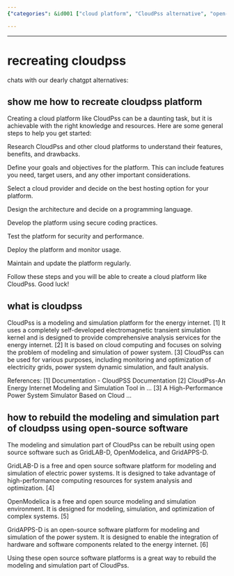 ```yaml
---
{"categories": &id001 ["cloud platform", "CloudPss alternative", "open-source software", "GridLAB-D", "OpenModelica", "GridAPPS-D", "energy internet analysis"], "category": "Open-source Software", "date": "2023-12-22 23:52:59", "description": "This article explains how to create a cloud platform similar to CloudPss for energy internet analysis using open-source software such as GridLAB-D, OpenModelica, and GridAPPS-D. The process involves setting up the required infrastructure, configuring the software components, and integrating them into a functional platform. This approach provides an alternative solution to traditional cloud platforms, making it more accessible for researchers and practitioners in the field of energy internet analysis.", "tags": *id001, "title": "recreating cloudpss"}

---
```


------

# recreating cloudpss

chats with our dearly chatgpt alternatives:

## show me how to recreate cloudpss platform

Creating a cloud platform like CloudPss can be a daunting task, but it is achievable with the right knowledge and resources. Here are some general steps to help you get started:

Research CloudPss and other cloud platforms to understand their features, benefits, and drawbacks.

Define your goals and objectives for the platform. This can include features you need, target users, and any other important considerations.

Select a cloud provider and decide on the best hosting option for your platform.

Design the architecture and decide on a programming language.

Develop the platform using secure coding practices.

Test the platform for security and performance.

Deploy the platform and monitor usage.

Maintain and update the platform regularly.

Follow these steps and you will be able to create a cloud platform like CloudPss. Good luck!

## what is cloudpss

CloudPss is a modeling and simulation platform for the energy internet. [1] It uses a completely self-developed electromagnetic transient simulation kernel and is designed to provide comprehensive analysis services for the energy internet. [2] It is based on cloud computing and focuses on solving the problem of modeling and simulation of power system. [3] CloudPss can be used for various purposes, including monitoring and optimization of electricity grids, power system dynamic simulation, and fault analysis.


References:
[1] Documentation - CloudPSS Documentation
[2] CloudPss-An Energy Internet Modeling and Simulation Tool in …
[3] A High-Performance Power System Simulator Based on Cloud …

## how to rebuild the modeling and simulation part of cloudpss using open-source software

The modeling and simulation part of CloudPss can be rebuilt using open source software such as GridLAB-D, OpenModelica, and GridAPPS-D. 

GridLAB-D is a free and open source software platform for modeling and simulation of electric power systems. It is designed to take advantage of high-performance computing resources for system analysis and optimization. [4]

OpenModelica is a free and open source modeling and simulation environment. It is designed for modeling, simulation, and optimization of complex systems. [5]

GridAPPS-D is an open-source software platform for modeling and simulation of the power system. It is designed to enable the integration of hardware and software components related to the energy internet. [6]

Using these open source software platforms is a great way to rebuild the modeling and simulation part of CloudPss.



